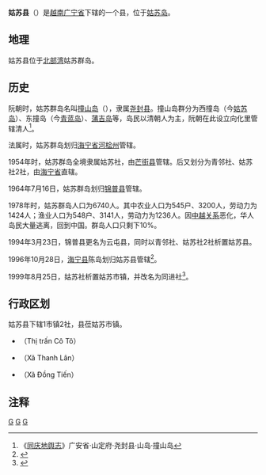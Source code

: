 {{Infobox Settlement
|name                   = 姑苏县
|settlement_type        = 县
|official_name          = 
|other_name             = 
|native_name            = {{lang|vi|Huyện Cô Tô}}
|nickname               = 
|motto                  = 
|image_skyline          = Âu cảng.jpg
|imagesize              = 
|image_caption          = 姑苏风景
|image_flag             = 
|flag_size              = 
|image_seal             = 
|seal_size              = 
|image_shield           = 
|shield_size            = 
|image_blank_emblem     = 
|blank_emblem_size      = 
|image_map              = {{Infobox mapframe|frame-width=250|zoom=9}}
|mapsize                = 
|map_caption            = 
|image_map1             = 
|mapsize1               = 
|map_caption1           = 
|pushpin_map            = Vietnam
|pushpin_label_position = bottom
|pushpin_map_caption    = 
|pushpin_map1           = 
|pushpin_label_position1= 
|pushpin_map_caption1   = 
|subdivision_type       = 国家
|subdivision_name       = {{flag|Vietnam}}
|subdivision_type1      = [[越南行政区划|省]]
|subdivision_name1      = [[广宁省|广宁省]]
|subdivision_type2      = 行政区划
|subdivision_name2      = 1市镇2社
|subdivision_type3      = 
|subdivision_name3      = 
|seat_type              = 县莅
|seat                   = {{link-vi|姑苏市镇|Cô Tô (thị trấn)}}
|government_type        = 
|leader_title           = 
|leader_name            = 
|leader_title1          = 
|leader_name1           = 
|established_title      = 
|established_date       = 
|area_magnitude         = 
|unit_pref              = 
|area_footnotes         = 
|area_total_km2         = 47.3
|area_land_km2          = 
|area_water_km2         = 
|area_water_percent     = 
|area_urban_km2         = 
|area_metro_km2         = 
|population_as_of       = 2018年
|population_footnotes   = 
|population_note        = 
|population_total       = 5840
|population_density_km2 = auto
|population_metro             = 
|population_density_metro_km2 = 
|population_urban             = 
|population_density_urban_km2 = 
|timezone               = [[越南标准时间|越南标准时间]]
|utc_offset             = +7
|elevation_footnotes    = 
|elevation_m            = 
|coor_type              = 
|coordinates            = 
|postal_code_type       = 
|postal_code            = 
|area_code              = 
|website                = [https://www.quangninh.gov.vn/donvi/huyencoto/Trang/Default.aspx 姑苏县电子信息门户网站]
|footnotes              = 
}}
'''姑苏县'''（{{vie|v=Huyện Cô Tô}}）是[[越南|越南]][[广宁省|广宁省]]下辖的一个县，位于[[姑苏岛|姑苏岛]]。

==地理==
姑苏县位于[[北部湾|北部湾]]姑苏群岛。

==历史==
阮朝时，姑苏群岛名叫[[撞山岛|撞山岛]]（{{lang|vi|Chàng Sơn}}），隶属[[尧封县|尧封县]]。撞山岛群分为西撞岛（今[[姑苏岛|姑苏岛]]）、东撞岛（今[[青蓝岛|青蓝岛]]）、[[蒲吉岛|蒲吉岛]]等，岛民以清朝人为主，阮朝在此设立向化里管辖清人<ref>《[[同庆地舆志|同庆地舆志]]》广安省·山定府·尧封县·山岛·撞山岛</ref>。

法属时，姑苏群岛划归[[海宁省|海宁省]][[河桧州|河桧州]]管辖。

1954年时，姑苏群岛全境隶属姑苏社，由[[芒街县|芒街县]]管辖。后又划分为青邻社、姑苏社2社，由[[海宁省|海宁省]]直辖。

1964年7月16日，姑苏群岛划归[[锦普县|锦普县]]管辖。

1978年时，姑苏群岛人口为6740人。其中农业人口为545户、3200人，劳动力为1424人；渔业人口为548户、3141人，劳动力为1236人。因[[中越关系|中越关系]]恶化，华人岛民大量逃离，回到中国。群岛人口只剩下10%。

1994年3月23日，锦普县更名为云屯县，同时以青邻社、姑苏社2社析置姑苏县。

1996年10月28日，[[海宁县_(越南)|海宁县]]陈岛划归姑苏县管辖<ref>{{Cite web |url=https://thuvienphapluat.vn/van-ban/Bo-may-hanh-chinh/Nghi-dinh-66-CP-doi-ten-phuong-Ha-Long-thuoc-thanh-pho-Ha-Long-va-giao-dao-Chan-cua-huyen-Hai-Ninh-ve-huyen-Co-To-tinh-Quang-Ninh-40221.aspx |title=Nghị định 66-CP năm 1996 về việc đổi tên phường Hạ Long (thuộc thành phố Hạ Long) và giao đảo Chằn của huyện Hải Ninh về huyện Cô Tô (tỉnh Quảng Ninh) quản lý |accessdate=2020-03-22 |archive-date=2020-04-01 |archive-url=https://web.archive.org/web/20200401173342/https://thuvienphapluat.vn/van-ban/Bo-may-hanh-chinh/Nghi-dinh-66-CP-doi-ten-phuong-Ha-Long-thuoc-thanh-pho-Ha-Long-va-giao-dao-Chan-cua-huyen-Hai-Ninh-ve-huyen-Co-To-tinh-Quang-Ninh-40221.aspx |dead-url=no }}</ref>。

1999年8月25日，姑苏社析置姑苏市镇，并改名为同进社<ref>{{Cite web |url=https://thuvienphapluat.vn/van-ban/Bat-dong-san/Nghi-dinh-83-1999-ND-CP-hanh-lap-phuong-thi-tran-thuoc-thi-xa-Uong-Bi-va-huyen-Co-To-tinh-Quang-Ninh-45611.aspx |title=Nghị định 83/1999/NĐ-CP về việc thành lập phường, thị trấn thuộc thị xã Uông Bí và huyện Cô Tô, tỉnh Quảng Ninh |accessdate=2020-01-05 |archive-date=2019-11-29 |archive-url=https://web.archive.org/web/20191129010228/https://thuvienphapluat.vn/van-ban/Bat-dong-san/Nghi-dinh-83-1999-ND-CP-hanh-lap-phuong-thi-tran-thuoc-thi-xa-Uong-Bi-va-huyen-Co-To-tinh-Quang-Ninh-45611.aspx |dead-url=no }}</ref>。

==行政区划==
姑苏县下辖1市镇2社，县莅姑苏市镇。
*{{link-vi|姑苏市镇|Cô Tô (thị trấn)}}（Thị trấn Cô Tô）
*{{link-vi|青邻社|Thanh Lân}}（Xã Thanh Lân）
*{{link-vi|同进社|Đồng Tiến, Cô Tô}}（Xã Đồng Tiến）

==注释==
{{reflist|2}}

{{广宁省行政区划}}
{{越南东北部之县市镇区域划分}}

[[Category:越南島縣|G]]
[[Category:廣寧省|G]]
[[Category:越南县份|G]]